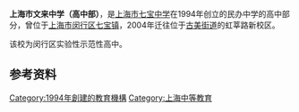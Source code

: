 {{Unreferenced|time=2016-08-28T23:41:25+00:00}}
{{Expand|time=2010-07-06T06:52:15+00:00}} 
{{Infobox_Highschool2
|name=上海市文来中学|
|logo=|
|motto=全面发展 多元成才|
|established=1994年|
|type=民办非企业单位|
|principal=黄健(高中部负责人)|
|country=中国|
|city=上海市|
|address=闵行区虹莘路2166号|
|campus=|
|website=[http://www.wlhs.icampus.cn/ 文来中学(高中部)网站]|
}}
'''上海市文来中学（高中部）'''，是[[上海市七宝中学|上海市七宝中学]]在1994年创立的民办中学的高中部分，曾位于[[上海市|上海市]][[闵行区|闵行区]][[七宝镇|七宝镇]]，2004年迁往位于[[古美街道|古美街道]]的虹莘路新校区。

该校为闵行区实验性示范性高中。

== 参考资料 ==
{{reflist}}

[[Category:1994年創建的教育機構|Category:1994年創建的教育機構]]
[[Category:上海中等教育|Category:上海中等教育]]